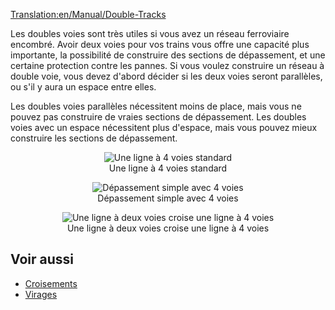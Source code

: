 [[Translation:en/Manual/Double-Tracks]]

Les doubles voies sont très utiles si vous avez un réseau ferroviaire encombré. Avoir deux voies pour vos trains vous offre une capacité plus importante, la possibilité de construire des sections de dépassement, et une certaine protection contre les pannes.
Si vous voulez construire un réseau à double voie, vous devez d'abord décider si les deux voies seront parallèles, ou s'il y aura un espace entre elles.

Les doubles voies parallèles nécessitent moins de place, mais vous ne pouvez pas construire de vraies sections de dépassement.
Les doubles voies avec un espace nécessitent plus d'espace, mais vous pouvez mieux construire les sections de dépassement.

<center>[[File:en/Normal 4 track.png|center|none|frame|Une ligne à 4 voies standard]]</center>
<center>[[File:en/Simple overtaking.png|center|none|frame|Dépassement simple avec 4 voies]]</center>
<center>[[File:en/2 track - 4 track.png|center|none|frame|Une ligne à deux voies croise une ligne à 4 voies]]</center>

== Voir aussi ==
*[[fr/Community/Junctionary/Croisements|Croisements]]
*[[fr/unsorted/Virage|Virages]]